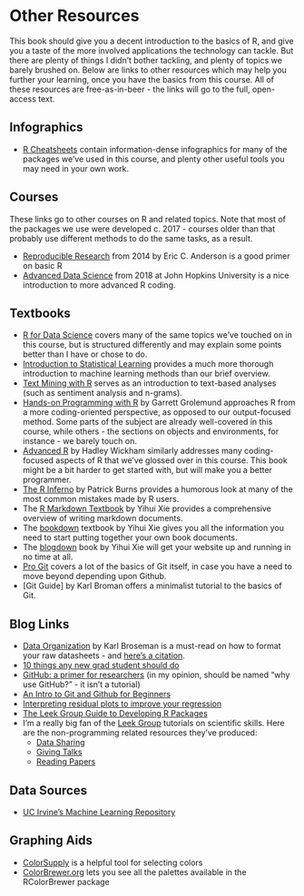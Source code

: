 # Other Resources
This book should give you a decent introduction to the basics of R, and give you a taste of the more involved applications the technology can tackle. But there are plenty of things I didn't bother tackling, and plenty of topics we barely brushed on. Below are links to other resources which may help you further your learning, once you have the basics from this course. All of these resources are free-as-in-beer - the links will go to the full, open-access text.

## Infographics {-}
* [R Cheatsheets](https://www.rstudio.com/resources/cheatsheets/) contain information-dense infographics for many of the packages we've used in this course, and plenty other useful tools you may need in your own work.

## Courses {-}
These links go to other courses on R and related topics. Note that most of the packages we use were developed c. 2017 - courses older than that probably use different methods to do the same tasks, as a result.

* [Reproducible Research](http://eriqande.github.io/rep-res-web/syllabus.html) from 2014 by Eric C. Anderson is a good primer on basic R
* [Advanced Data Science](https://jhu-advdatasci.github.io/2018/) from 2018 at John Hopkins University is a nice introduction to more advanced R coding.

## Textbooks {-}

* [R for Data Science](https://r4ds.had.co.nz/) covers many of the same topics we've touched on in this course, but is structured differently and may explain some points better than I have or chose to do.
* [Introduction to Statistical Learning](http://www-bcf.usc.edu/~gareth/ISL/ISLR%20Seventh%20Printing.pdf) provides a much more thorough introduction to machine learning methods than our brief overview.
* [Text Mining with R](https://www.tidytextmining.com/index.html) serves as an introduction to text-based analyses (such as sentiment analysis and n-grams).
* [Hands-on Programming with R](https://d1b10bmlvqabco.cloudfront.net/attach/ighbo26t3ua52t/igp9099yy4v10/igz7vp4w5su9/OReilly_HandsOn_Programming_with_R_2014.pdf) by Garrett Grolemund approaches R from a more coding-oriented perspective, as opposed to our output-focused method. Some parts of the subject are already well-covered in this course, while others - the sections on objects and environments, for instance - we barely touch on.
* [Advanced R](https://adv-r.hadley.nz/index.html) by Hadley Wickham similarly addresses many coding-focused aspects of R that we've glossed over in this course. This book might be a bit harder to get started with, but will make you a better programmer.
* [The R Inferno](http://www.burns-stat.com/pages/Tutor/R_inferno.pdf) by Patrick Burns provides a humorous look at many of the most common mistakes made by R users.
* The [R Markdown Textbook](https://bookdown.org/yihui/rmarkdown/) by Yihui Xie provides a comprehensive overview of writing markdown documents.
* The [bookdown](https://bookdown.org/yihui/bookdown/) textbook by Yihui Xie gives you all the information you need to start putting together your own book documents.
* The [blogdown](https://bookdown.org/yihui/blogdown/) book by Yihui Xie will get your website up and running in no time at all.
* [Pro Git](https://git-scm.com/book/en/v2) covers a lot of the basics of Git itself, in case you have a need to move beyond depending upon Github.
* [Git Guide] by Karl Broman offers a minimalist tutorial to the basics of Git.

## Blog Links {-}

* [Data Organization](https://kbroman.org/dataorg/) by Karl Broseman is a must-read on how to format your raw datasheets - and [here's a citation](https://doi.org/10.1080/00031305.2017.1375989).
* [10 things any new grad student should do](https://uc3.cdlib.org/2014/10/14/the-10-things-every-new-grad-student-should-do/)
* [GitHub: a primer for researchers](https://uc3.cdlib.org/2014/05/05/github-a-primer-for-researchers/) (in my opinion, should be named "why use GitHub?" - it isn't a tutorial)
* [An Intro to Git and Github for Beginners](https://product.hubspot.com/blog/git-and-github-tutorial-for-beginners)
* [Interpreting residual plots to improve your regression](http://docs.statwing.com/interpreting-residual-plots-to-improve-your-regression/)
* [The Leek Group Guide to Developing R Packages](https://github.com/jtleek/rpackages)
* I'm a really big fan of the [Leek Group](http://jtleek.com/) tutorials on scientific skills. Here are the non-programming related resources they've produced:
  * [Data Sharing](https://github.com/jtleek/datasharing)
  * [Giving Talks](https://github.com/jtleek/talkguide)
  * [Reading Papers](https://github.com/jtleek/readingpapers)

## Data Sources {-}
* [UC Irvine's Machine Learning Repository](http://archive.ics.uci.edu/ml/index.php)

## Graphing Aids {-}
* [ColorSupply](http://colorsupplyyy.com/) is a helpful tool for selecting colors
* [ColorBrewer.org](http://colorbrewer2.org/#type=sequential&scheme=BuGn&n=3) lets you see all the palettes available in the RColorBrewer package